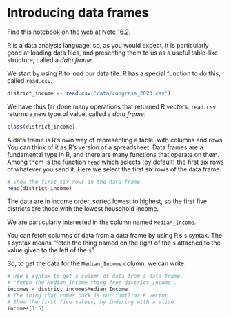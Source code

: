 # Introducing data frames


Find this notebook on the web at
<a class="quarto-xref" href="https://resampling-stats.github.io/latest-r/standard_scores.html#nte-intro_data_frames">Note <span>16.2</span></a>.

R is a data analysis language, so, as you would expect, it is
particularly good at loading data files, and presenting them to us as a
useful table-like structure, called a *data frame*.

We start by using R to load our data file. R has a special function to
do this, called `read.csv`.

```r
district_income <- read.csv('data/congress_2023.csv')
```

We have thus far done many operations that returned R *vectors*.
`read.csv` returns a new type of value, called a *data frame*:

```r
class(district_income)
```

A data frame is R’s own way of representing a table, with columns and
rows. You can think of it as R’s version of a spreadsheet. Data frames
are a fundamental type in R, and there are many functions that operate
on them. Among them is the function `head` which selects (by default)
the first six rows of whatever you send it. Here we select the first six
rows of the data frame.

```r
# Show the first six rows in the data frame
head(district_income)
```

The data are in income order, sorted lowest to highest, so the first
five districts are those with the lowest household income.

We are particularly interested in the column named `Median_Income`.

You can fetch columns of data from a data frame by using R’s `$` syntax.
The `$` syntax means “fetch the thing named on the right of the `$`
attached to the value given to the left of the `$`”.

So, to get the data for the `Median_Income` column, we can write:

```r
# Use $ syntax to get a column of data from a data frame.
# "fetch the Median_Income thing from district_income".
incomes = district_income$Median_Income
# The thing that comes back is our familiar R vector.
# Show the first five values, by indexing with a slice.
incomes[1:5]
```
